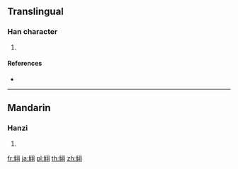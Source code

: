 {{character info/new}}
==Translingual==

===Han character===
{{Han char|rn=195|rad=魚|as=06|sn=17|four=|canj=NFSMM}}

# {{defn|Han|sort=魚06}}

====References====
* {{Han ref|kx=1468.230|dkj=46092|dj=2001.320|hdz=74689.120|uh=9B99|ud=39833}}

----

==Mandarin==

===Hanzi===
{{cmn-hanzi|pin=[[tà]] ([[ta4]])|wg=t'a<sup>4</sup>}}

# {{defn|lang=cmn|sort=魚06}}

[[fr:鮙]]
[[ja:鮙]]
[[pl:鮙]]
[[th:鮙]]
[[zh:鮙]]